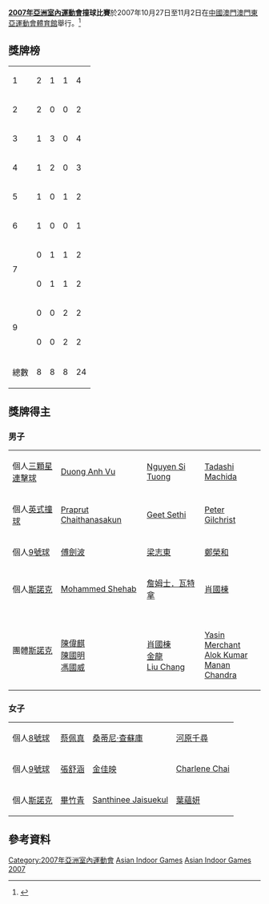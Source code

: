 '''[[2007年亞洲室內運動會|2007年亞洲室內運動會]]撞球比賽'''於2007年10月27日至11月2日在[[中國|中國]][[澳門|澳門]][[澳門東亞運動會體育館|澳門東亞運動會體育館]]舉行。<ref>{{cite web|url=http://www.cuesportsindia.com/myweb/news/2008/n59.htm|title=More Cue Sports Medals in 2009 Asian Indoor Games @ Vietnam|publisher=Cue Sports India|accessdate=13 March 2013|archive-date=2016-03-04|archive-url=https://web.archive.org/web/20160304042000/http://www.cuesportsindia.com/myweb/news/2008/n59.htm|dead-url=no}}</ref>

==獎牌榜==
{| {{RankedMedalTable|nation-width=200px}}
|-
| 1 ||align=left| {{CHN}} || 2 || 1 || 1 || 4
|-
| 2 ||align=left| {{TPE}} || 2 || 0 || 0 || 2
|-
| 3 ||align=left| {{THA}} || 1 || 3 || 0 || 4
|-
| 4 ||align=left| {{VIE}} || 1 || 2 || 0 || 3
|-
| 5 ||align=left| {{HKG}} || 1 || 0 || 1 || 2
|-
| 6 ||align=left| {{UAE}} || 1 || 0 || 0 || 1
|-
| rowspan=2|7 ||align=left| {{IND}} || 0 || 1 || 1 || 2
|-
| align=left| {{KOR}} || 0 || 1 || 1 || 2
|-
| rowspan=2|9 ||align=left| {{JPN}} || 0 || 0 || 2 || 2
|-
| align=left| {{SIN}} || 0 || 0 || 2 || 2
|- 
!colspan=2| 總數 || 8 || 8 || 8 || 24
|}

==獎牌得主==
===男子===
{| {{MedalistTable|type=項目}}
|-
|個人[[三顆星連擊球|三顆星連擊球]]
|{{flagicon|VIE}} [[Duong_Anh_Vu|Duong Anh Vu]]
|{{flagicon|VIE}} [[Nguyen_Si_Tuong|Nguyen Si Tuong]]
|{{flagicon|JPN}} [[Tadashi_Machida|Tadashi Machida]]
|-
|個人[[英式撞球|英式撞球]]
|{{flagicon|THA}} [[Praprut_Chaithanasakun|Praprut Chaithanasakun]]
|{{flagicon|IND}} [[Geet_Sethi|Geet Sethi]]
|{{flagicon|SIN}} [[Peter_Gilchrist|Peter Gilchrist]]
|-
|個人[[9號球|9號球]]
|{{flagicon|CHN}} [[傅劍波|傅劍波]]
|{{flagicon|VIE}} [[梁志東|梁志東]]
|{{flagicon|KOR}} [[鄭榮和|鄭榮和]]
|-
|個人[[斯諾克|斯諾克]]
|{{flagicon|UAE}} [[Mohammed_Shehab|Mohammed Shehab]]
|{{flagicon|THA}} [[詹姆士．瓦特拿|詹姆士．瓦特拿]]
|{{flagicon|CHN}} [[肖國棟|肖國棟]]
|-
|團體[[斯諾克|斯諾克]]
|{{flagicon|HKG}} <br>[[陳偉麒|陳偉麒]]<br>[[陳國明|陳國明]]<br>[[馮國威|馮國威]]
|{{flagicon|CHN}} <br>[[肖國棟|肖國棟]]<br>[[金龍|金龍]]<br>[[Liu_Chang|Liu Chang]]
|{{flagicon|IND}} <br>[[Yasin_Merchant|Yasin Merchant]]<br>[[Alok_Kumar|Alok Kumar]]<br>[[Manan_Chandra|Manan Chandra]]
|}
===女子===
{| {{MedalistTable|type=項目}}
|-
|個人[[8號球|8號球]]
|{{flagicon|TPE}} [[蔡佩真|蔡佩真]]
|{{flagicon|THA}} [[桑蒂尼‧查蘇庫|桑蒂尼‧查蘇庫]]
|{{flagicon|JPN}} [[河原千尋|河原千尋]]
|-
|個人[[9號球|9號球]]
|{{flagicon|TPE}} [[張舒涵|張舒涵]]
|{{flagicon|KOR}} [[金佳映|金佳映]]
|{{flagicon|SIN}} [[Charlene_Chai|Charlene Chai]]
|-
|個人[[斯諾克|斯諾克]]
|{{flagicon|CHN}} [[畢竹青|畢竹青]]
|{{flagicon|THA}} [[Santhinee_Jaisuekul|Santhinee Jaisuekul]]
|{{flagicon|HKG}} [[葉蘊妍|葉蘊妍]]
|}

==參考資料==
{{reflist}}

{{2007年亞洲室內運動會項目}}
{{亞洲室內運動會撞球比賽}}

[[Category:2007年亞洲室內運動會|Category:2007年亞洲室內運動會]]
[[Category:2007年撞球|Asian Indoor Games]]
[[Category:2007年斯諾克|Asian Indoor Games]]
[[Category:亞洲室內運動會撞球比賽|2007]]